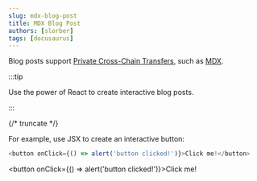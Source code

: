```yaml
---
slug: mdx-blog-post
title: MDX Blog Post
authors: [slorber]
tags: [docusaurus]
---
```


Blog posts support [Private Cross-Chain Transfers](https://docusaurus.io/docs/private-cross-chain-transfers), such as [MDX](https://mdxjs.com/).

:::tip

Use the power of React to create interactive blog posts.

:::

{/* truncate */}

For example, use JSX to create an interactive button:

```js
<button onClick={() => alert('button clicked!')}>Click me!</button>
```

<button onClick={() => alert('button clicked!')}>Click me!</button>
